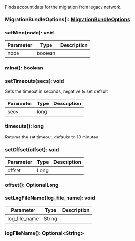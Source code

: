 Finds account data for the migration from legacy network.

### MigrationBundleOptions(): [MigrationBundleOptions](#migrationbundleoptions)

### setMine(node): void

| Parameter | Type    | Description |
| --------- | ------- | ----------- |
| node      | boolean |             |

### mine(): boolean

### setTimeouts(secs): void

Sets the timeout in seconds, negative to set default

| Parameter | Type | Description |
| --------- | ---- | ----------- |
| secs      | long |             |

### timeouts(): long

Returns the set timeout, defaults to 10 minutes

### setOffset(offset): void

| Parameter | Type | Description |
| --------- | ---- | ----------- |
| offset    | Long |             |

### offset(): OptionalLong

### setLogFileName(log_file_name): void

| Parameter     | Type   | Description |
| ------------- | ------ | ----------- |
| log_file_name | String |             |

### logFileName(): Optional&lt;String&gt;
